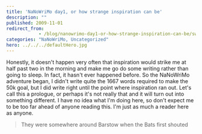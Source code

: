 ```yaml
---
title: 'NaNoWriMo day1, or how strange inspiration can be'
description: ""
published: 2009-11-01
redirect_from: 
            - /blog/nanowrimo-day1-or-how-strange-inspiration-can-be/swizec/795
categories: "NaNoWriMo, Uncategorized"
hero: ../../../defaultHero.jpg
---
```


Honestly, it doesn't happen very often that inspiration would strike me at half past two in the morning and make me go do some writing rather than going to sleep. In fact, it hasn't ever happened before. So the NaNoWriMo adventure began, I didn't write quite the 1667 words required to make the 50k goal, but I did write right until the point where inspiration ran out. Let's call this a prologue, or perhaps it's not really that and it will turn out into something different. I have no idea what I'm doing here, so don't expect me to be too far ahead of anyone reading this. I'm just as much a reader here as anyone.

> They were somewhere around Barstow when the Bats first shouted
